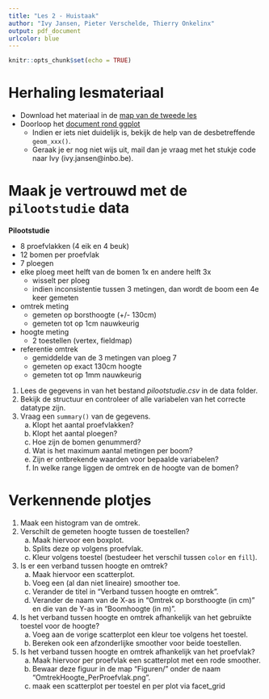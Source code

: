 ```yaml
---
title: "Les 2 - Huistaak"
author: "Ivy Jansen, Pieter Verschelde, Thierry Onkelinx"
output: pdf_document
urlcolor: blue
---
```


```r
knitr::opts_chunk$set(echo = TRUE)
```



# Herhaling lesmateriaal

- Download het materiaal in de [map van de tweede les](https://drive.google.com/drive/folders/1En6iUV9QxNtkfq1ym2u-UDNUWxlswZ33)
- Doorloop het [document rond ggplot](https://drive.google.com/open?id=1JPUVYzbbGSU2hoFxE4JQiMZAQNaqGeBQ)
    - Indien er iets niet duidelijk is, bekijk de help van de desbetreffende `geom_xxx()`.
    - Geraak je er nog niet wijs uit, mail dan je vraag met het stukje code naar Ivy (ivy.jansen@inbo.be).



# Maak je vertrouwd met de `pilootstudie` data

**Pilootstudie**

- 8 proefvlakken (4 eik en 4 beuk)
- 12 bomen per proefvlak
- 7 ploegen
- elke ploeg meet helft van de bomen 1x en andere helft 3x
    - wisselt per ploeg
    - indien inconsistentie tussen 3 metingen, dan wordt de boom een 4e keer gemeten
- omtrek meting
    - gemeten op borsthoogte (+/- 130cm)
    - gemeten tot op 1cm nauwkeurig
- hoogte meting
    - 2 toestellen (vertex, fieldmap)
- referentie omtrek
    - gemiddelde van de 3 metingen van ploeg 7
    - gemeten op exact 130cm hoogte
    - gemeten tot op 1mm nauwkeurig

1. Lees de gegevens in van het bestand *pilootstudie.csv* in de data folder.
1. Bekijk de structuur en controleer of alle variabelen van het correcte datatype zijn.
1. Vraag een `summary()` van de gegevens.
    a. Klopt het aantal proefvlakken?
    a. Klopt het aantal ploegen?
    a. Hoe zijn de bomen genummerd?
    a. Wat is het maximum aantal metingen per boom?
    a. Zijn er ontbrekende waarden voor bepaalde variabelen?
    a. In welke range liggen de omtrek en de hoogte van de bomen?



# Verkennende plotjes

1. Maak een histogram van de omtrek.
1. Verschilt de gemeten hoogte tussen de toestellen?
    a. Maak hiervoor een boxplot.
    a. Splits deze op volgens proefvlak.
    a. Kleur volgens toestel (bestudeer het verschil tussen `color` en `fill`).
1. Is er een verband tussen hoogte en omtrek? 
    a. Maak hiervoor een scatterplot.
    a. Voeg een (al dan niet lineaire) smoother toe.
    a. Verander de titel in "Verband tussen hoogte en omtrek".
    a. Verander de naam van de X-as in "Omtrek op borsthoogte (in cm)" en die van de Y-as in "Boomhoogte (in m)".
1. Is het verband tussen hoogte en omtrek afhankelijk van het gebruikte toestel voor de hoogte?
    a. Voeg aan de vorige scatterplot een kleur toe volgens het toestel.
    a. Bereken ook een afzonderlijke smoother voor beide toestellen.
1. Is het verband tussen hoogte en omtrek afhankelijk van het proefvlak?
    a. Maak hiervoor per proefvlak een scatterplot met een rode smoother.
    a. Bewaar deze figuur in de map "Figuren/" onder de naam "OmtrekHoogte_PerProefvlak.png".
    a. maak een scatterplot per toestel en per plot via facet_grid

